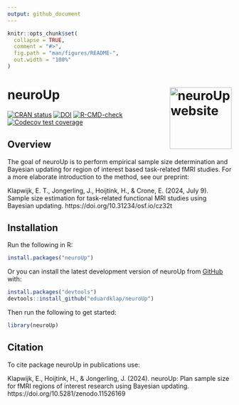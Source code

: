 ```yaml
---
output: github_document
---
```


<!-- README.md is generated from README.Rmd. Please edit that file -->

```r
knitr::opts_chunk$set(
  collapse = TRUE,
  comment = "#>",
  fig.path = "man/figures/README-",
  out.width = "100%"
)
```

# neuroUp <a href="https://eduardklap.github.io/neuroUp/"><img src="man/figures/logo.png" align="right" height="139" alt="neuroUp website" /></a>

<!-- badges: start -->
[![CRAN status](https://www.r-pkg.org/badges/version/neuroUp)](https://CRAN.R-project.org/package=neuroUp)
[![DOI](https://zenodo.org/badge/DOI/10.5281/zenodo.11526169.svg)](https://doi.org/10.5281/zenodo.11526169)
[![R-CMD-check](https://github.com/eduardklap/neuroUp/actions/workflows/R-CMD-check.yaml/badge.svg)](https://github.com/eduardklap/neuroUp/actions/workflows/R-CMD-check.yaml)
[![Codecov test coverage](https://codecov.io/gh/eduardklap/neuroUp/branch/main/graph/badge.svg)](https://app.codecov.io/gh/eduardklap/neuroUp?branch=main)
<!-- badges: end -->

## Overview

The goal of neuroUp is to perform empirical sample size determination and Bayesian updating for region of interest based task-related fMRI studies. For a more elaborate introduction to the method, see our preprint:

Klapwijk, E. T., Jongerling, J., Hoijtink, H., & Crone, E. (2024, July 9). Sample size estimation for task-related functional MRI studies using Bayesian updating. https://doi.org/10.31234/osf.io/cz32t

## Installation

Run the following in R:

```r
install.packages("neuroUp")
```

Or you can install the latest development version of neuroUp from [GitHub](https://github.com/) with:

``` r
install.packages("devtools")
devtools::install_github("eduardklap/neuroUp")
```

Then run the following to get started:

```r
library(neuroUp)
```

## Citation

To cite package neuroUp in publications use:

Klapwijk, E., Hoijtink, H., & Jongerling, J. (2024). neuroUp: Plan sample size for fMRI regions of interest research using Bayesian updating. https://doi.org/10.5281/zenodo.11526169


